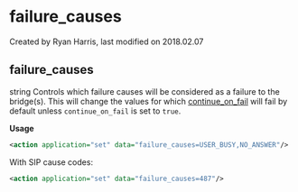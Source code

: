 
# failure_causes 

 Created by  Ryan Harris, last modified on 2018.02.07

## failure_causes

string Controls which failure causes will be considered as a failure to the bridge(s). This will change the values for which [continue\_on\_fail](../FreeSWITCH-Explained/Dialplan/Variables-Master-List_16352570.mdx#continue_on_fail) will fail by default unless `continue_on_fail` is set to `true`.

**Usage**

```xml
<action application="set" data="failure_causes=USER_BUSY,NO_ANSWER"/>
```

With SIP cause codes:

```xml
<action application="set" data="failure_causes=487"/>
```


